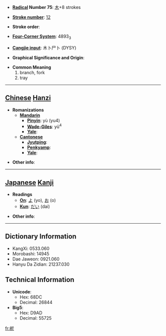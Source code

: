 * '''[[Wiktionary:Chinese radical index| Radical]] Number 75''': [[Wiktionary:Chinese radical index 木|木]]+8 strokes

* '''[[Wiktionary:Chinese total strokes index|Stroke number]]''': [[Wiktionary:Chinese total strokes index 12|12]]

* '''Stroke order''': 

* '''[[Wiktionary:Chinese four corner index|Four-Corner System]]''': 4893<sub>3</sub>

* '''[[Wiktionary:Chinese Cangjie index|Cangjie input]]''': 木卜尸卜 (DYSY)

* '''Graphical Significance and Origin''': 

* '''Common Meaning'''
*#branch, fork
*# tray


----

== [[Chinese]] [[Hanzi]] ==

* '''Romanizations'''
** '''[[Mandarin]]'''
*** '''[[Pinyin]]''': yù (yu4)
*** '''[[Wade-Giles]]''': yü<sup>4</sup>
*** '''[[Yale]]''': 
** '''[[Cantonese]]'''
*** '''[[Jyutping]]''':
*** '''[[Penkyamp]]''': 
*** '''[[Yale]]''': 

* '''Other info''': 

----

== [[Japanese]] [[Kanji]] ==

* '''Readings'''
** '''[[On]]''': [[よ]] (yo), [[お]] (o)
** '''[[Kun]]''': [[だい]] (dai)

* '''Other info''':  

----

== Dictionary Information ==

* KangXi: 0533.060
* Morobashi: 14945
* Dae Jaweon: 0921.060
* Hanyu Da Zidian: 21237.030

== Technical Information ==

* '''Unicode''':
** Hex: 68DC
** Decimal: 26844
* '''Big5''':
** Hex: D9AD
** Decimal: 55725

[[fr:棜]]